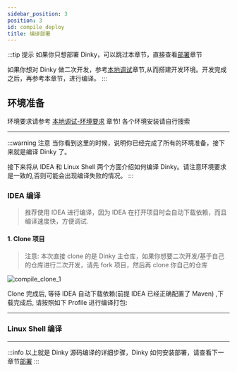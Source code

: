 ```yaml
---
sidebar_position: 3
position: 3
id: compile_deploy
title: 编译部署
---
```


:::tip 提示
如果你只想部署 Dinky，可以跳过本章节，直接查看[部署](deploy_guide/docker_deploy)章节

如果你想对 Dinky 做二次开发，参考[本地调试](developer_guide/local_debug)章节,从而搭建开发环境。开发完成之后，再参考本章节，进行编译。
:::


## 环境准备

环境要求请参考 [本地调试-环境要求](developer_guide/local_debug#环境要求) 章节! 各个环境安装请自行搜索


---


:::warning 注意
当你看到这里的时候，说明你已经完成了所有的环境准备，接下来就是编译 Dinky 了。

接下来将从 IDEA 和 Linux Shell 两个方面介绍如何编译 Dinky。请注意环境要求是一致的,否则可能会出现编译失败的情况。
:::

### IDEA 编译

> 推荐使用 IDEA 进行编译，因为 IDEA 在打开项目时会自动下载依赖，而且编译速度快，方便调试.

#### 1. Clone 项目
> 注意: 本次直接 clone 的是 Dinky 主仓库，如果你想要二次开发/基于自己的仓库进行二次开发，请先 fork 项目，然后再 clone 你自己的仓库

![compile_clone_1](http://pic.dinky.org.cn/dinky/docs/zh-CN/complie/complie_clone_1.png)

Clone 完成后, 等待 IDEA 自动下载依赖(前提 IDEA 已经正确配置了 Maven) ,下载完成后, 请按照如下 Profile 进行编译打包:










---

### Linux Shell 编译
















----
:::info
以上就是 Dinky 源码编译的详细步骤，Dinky 如何安装部署，请查看下一章节[部署](deploy_guide/docker_deploy)
:::







